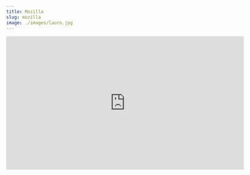 ```yaml
---
title: Mozilla
slug: mozilla
image: ./images/lauro.jpg
---
```


<iframe
  src="https://player.vimeo.com/video/380162048"
  width="640"
  height="360"
  frameBorder="0"
  allow="autoplay; fullscreen"
  allowFullScreen
/>
